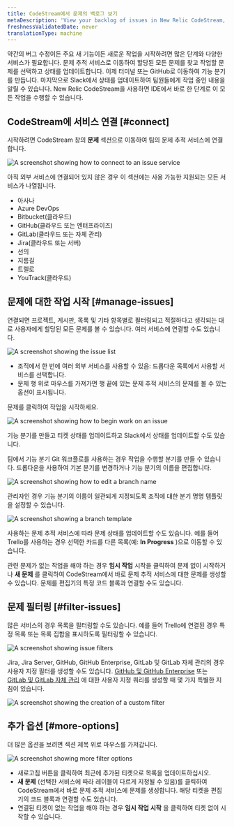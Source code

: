```yaml
---
title: CodeStream에서 문제의 백로그 보기
metaDescription: 'View your backlog of issues in New Relic CodeStream, and simplify the process of starting work.'
freshnessValidatedDate: never
translationType: machine
---
```










약간의 버그 수정이든 주요 새 기능이든 새로운 작업을 시작하려면 많은 단계와 다양한 서비스가 필요합니다. 문제 추적 서비스로 이동하여 할당된 모든 문제를 찾고 작업할 문제를 선택하고 상태를 업데이트합니다. 이제 터미널 또는 GitHub로 이동하여 기능 분기를 만듭니다. 마지막으로 Slack에서 상태를 업데이트하여 팀원들에게 작업 중인 내용을 알릴 수 있습니다. New Relic CodeStream을 사용하면 IDE에서 바로 한 단계로 이 모든 작업을 수행할 수 있습니다.

## CodeStream에 서비스 연결 [#connect]

시작하려면 CodeStream 창의 **문제** 섹션으로 이동하여 팀의 문제 추적 서비스에 연결합니다.

<img
  title="issue service"
  alt="A screenshot showing how to connect to an issue service"
  src={codestreamIssueProviderConnection}
/>

아직 외부 서비스에 연결되어 있지 않은 경우 이 섹션에는 사용 가능한 지원되는 모든 서비스가 나열됩니다.

* 아사나
* Azure DevOps
* Bitbucket(클라우드)
* GitHub(클라우드 또는 엔터프라이즈)
* GitLab(클라우드 또는 자체 관리)
* Jira(클라우드 또는 서버)
* 선의
* 지름길
* 트렐로
* YouTrack(클라우드)

## 문제에 대한 작업 시작 [#manage-issues]

연결되면 프로젝트, 게시판, 목록 및 기타 항목별로 필터링되고 적절하다고 생각되는 대로 사용자에게 할당된 모든 문제를 볼 수 있습니다. 여러 서비스에 연결할 수도 있습니다.

<img
  title="issue list"
  alt="A screenshot showing the issue list"
  src={codestreamIssuesSectionBacklog}
/>

* 조직에서 한 번에 여러 외부 서비스를 사용할 수 있음: 드롭다운 목록에서 사용할 서비스를 선택합니다.
* 문제 행 위로 마우스를 가져가면 행 끝에 있는 문제 추적 서비스의 문제를 볼 수 있는 옵션이 표시됩니다.

문제를 클릭하여 작업을 시작하세요.

<img
  title="start work"
  alt="A screenshot showing how to begin work on an issue"
  src={codestreamCreateBranchStartWork}
/>

기능 분기를 만들고 티켓 상태를 업데이트하고 Slack에서 상태를 업데이트할 수도 있습니다.

팀에서 기능 분기 Git 워크플로를 사용하는 경우 작업을 수행할 분기를 만들 수 있습니다. 드롭다운을 사용하여 기본 분기를 변경하거나 기능 분기의 이름을 편집합니다.

<img
  title="branch options"
  alt="A screenshot showing how to edit a branch name"
  src={codestreamCreateBranchOptions}
/>

관리자인 경우 기능 분기의 이름이 일관되게 지정되도록 조직에 대한 분기 명명 템플릿을 설정할 수 있습니다.

<img
  title="branch template"
  alt="A screenshot showing a branch template"
  src={codestreamCreateBranchTemplate}
/>

사용하는 문제 추적 서비스에 따라 문제 상태를 업데이트할 수도 있습니다. 예를 들어 Trello를 사용하는 경우 선택한 카드를 다른 목록(예: **In Progress** )으로 이동할 수 있습니다.

관련 문제가 없는 작업을 해야 하는 경우 **임시 작업** 시작을 클릭하여 문제 없이 시작하거나 **새 문제** 를 클릭하여 CodeStream에서 바로 문제 추적 서비스에 대한 문제를 생성할 수 있습니다. 문제를 편집기의 특정 코드 블록과 연결할 수도 있습니다.

## 문제 필터링 [#filter-issues]

많은 서비스의 경우 목록을 필터링할 수도 있습니다. 예를 들어 Trello에 연결된 경우 특정 목록 또는 목록 집합을 표시하도록 필터링할 수 있습니다.

<img
  alt="A screenshot showing issue filters"
  src={codestreamIssuesFilterExample}
/>

Jira, Jira Server, GitHub, GitHub Enterprise, GitLab 및 GitLab 자체 관리의 경우 사용자 지정 필터를 생성할 수도 있습니다. [GitHub 및 GitHub Enterprise](/docs/codestream/codestream-ui-overview/pull-requests-section/#github) 또는 [GitLab 및 GitLab 자체 관리](/docs/codestream/codestream-ui-overview/pull-requests-section/#gitlab) 에 대한 사용자 지정 쿼리를 생성할 때 몇 가지 특별한 지침이 있습니다.

<img
  title="custom-filter"
  alt="A screenshot showing the creation of a custom filter"
  src={codestreamCreateCustomIssueFilter}
/>

## 추가 옵션 [#more-options]

더 많은 옵션을 보려면 섹션 제목 위로 마우스를 가져갑니다.

<img
  title="more-options"
  alt="A screenshot showing more filter options"
  src={codestreamIssuesSectionHeaderButtons}
/>

* 새로고침 버튼을 클릭하여 최근에 추가된 티켓으로 목록을 업데이트하십시오.
* **새 문제** (선택한 서비스에 따라 레이블이 다르게 지정될 수 있음)를 클릭하여 CodeStream에서 바로 문제 추적 서비스에 문제를 생성합니다. 해당 티켓을 편집기의 코드 블록과 연결할 수도 있습니다.
* 연결된 티켓이 없는 작업을 해야 하는 경우 **임시 작업 시작** 을 클릭하여 티켓 없이 시작할 수 있습니다.